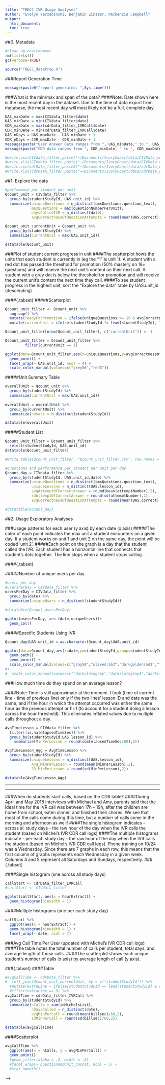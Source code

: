 ```yaml
---
title: "TRECC IVR Usage Analyses"
author: "Evelyn Yarzebinski, Benjamin Zinszer, Mackenzie Campbell"
output:
  html_document:
  toc: true
---
```


##0. Metadata
```r
#clean up environment
rm(list=ls())
gc(verbose=TRUE)

source("TRECC_dataPrep.R")
```

###Report Generation Time
```r
message(paste0("report generated: ",Sys.time()))

```

###What is the min/max and span of the data?
####Note: Date shown here is the most recent day in the dataset. Due to the time of data export from metabase, the most recent day will most likely not be a full, complete day.
```r
UAS_maxDate = max(CIVdata_filter$date)
UAS_minDate = min(CIVdata_filter$date)
CDR_maxDate = max(cdrData_filter_IVRCall$date)
CDR_minDate = min(cdrData_filter_IVRCall$date)
UAS_nDays = UAS_maxDate - UAS_minDate + 1
CDR_nDays = CDR_maxDate - CDR_minDate + 1
message(paste("User Answer Data ranges from ", UAS_minDate," to ", UAS_maxDate,". The span is ",UAS_nDays," days.", sep = ""))
message(paste("CDR data ranges from ", CDR_minDate, " to ", CDR_maxDate,". The span is ",CDR_nDays," days.", sep = ""))
```

```r
#write.csv(CIVdata_filter,paste("~/Documents/IvoryCoast/data/CIVData_currentDataThrough_",UAS_maxDate,".csv",sep=""),row.names = FALSE)
#write.xlsx(CIVdata_filter,paste("~/Documents/IvoryCoast/data/CIVData_currentDataThrough_",UAS_maxDate,".xlsx",sep=""),row.names = FALSE)
#write.csv(cdrData_filter,paste0("~/Documents/IvoryCoast/data/cdrData_currentDataThrough_",CDR_maxDate,".csv"),row.names = FALSE)
#write.xlsx(cdrData_filter,paste("~/Documents/IvoryCoast/data/cdrData_currentDataThrough_",CDR_maxDate,".xlsx",sep=""),row.names = FALSE)
```

##1. Explore the data
```r
#perfomance per student per unit
Qcount_unit = CIVdata_filter %>%
  group_by(studentStudyId, UAS.unit_id) %>%
  summarize(uniqueQuestions = n_distinct(cmsQuestions.question_text),
            maxQuestions = max(questionNumberPerUnit),
            daysCalledIVR = n_distinct(date),
            avgCorrectnessOfQuestionAttempts = round(mean(UAS.correct),2))

Qcount_unit_currentUnit = Qcount_unit %>%
  group_by(studentStudyId) %>%
  summarize(currentUnit = max(UAS.unit_id))

datatable(Qcount_unit)

```

###Plot of student current progress in unit
####The scatterplot hows the units that each student is currently in (eg the "1" is unit 1). A student with a red dot has passed the threshold for promotion (50% mastery on 16+ questions) and will receive the next unit's content on their next call. A student with a grey dot is below the threshold for promotion and will receive the current unit's content the next time they call.
####To see student progress in the highest unit, sort the "Explore the data" table by UAS.unit_id (descending)

####{.tabset}
#####Scatterplot
```r
Qcount_unit_filter <- Qcount_unit %>%
  ungroup() %>%
  mutate(readyForPromotion = ifelse(uniqueQuestions >= 16 & avgCorrectnessOfQuestionAttempts >= 0.50, "1", "0")) %>%
  mutate(currentUnit = ifelse(studentStudyId != lead(studentStudyId), 1, 0))

Qcount_unit_filter[nrow(Qcount_unit_filter), c("currentUnit")] <- 1

Qcount_unit_filter = Qcount_unit_filter %>%
         filter(currentUnit == 1)

ggplot(data=Qcount_unit_filter,aes(x=uniqueQuestions,y=avgCorrectnessOfQuestionAttempts,col = readyForPromotion)) + 
  geom_point() +
  facet_wrap(~ UAS.unit_id, ncol = 4) +
  scale_color_manual(values=c("grey56","red3"))
```

#####Unit Summary Table
```r
overallUnit = Qcount_unit %>%
  group_by(studentStudyId) %>%
  summarize(currentUnit = max(UAS.unit_id))
  
overallUnit = overallUnit %>%
  group_by(currentUnit) %>%
  summarize(nUsers = n_distinct(studentStudyId))

datatable(overallUnit)
```

#####Student List
```r
Qcount_unit_filter = Qcount_unit_filter %>%
  select(studentStudyId, UAS.unit_id)
datatable(Qcount_unit_filter)

#write.table(Qcount_unit_filter, "Qcount_unit_filter.csv", row.names = F, quote = F)
```

<!-- ###Student progress per unit per day -->
<!-- ####This table also includes the number of unique questions (not number of attempts of each question) that a student experienced.  -->
```r
#questions and performance per student per unit per day
Qcount_day = CIVdata_filter %>%
  group_by(studentStudyId, UAS.unit_id,date) %>%
  summarize(uniqueQuestions = n_distinct(cmsQuestions.question_text),
            uniqueLessons = n_distinct(UAS.lesson_id),
            avgAttemptOfCorrectAnswer = round(mean(attemptNumber),2),
            sdAttemptOfCorrectAnswer = round(sd(attemptNumber),2),
            avgCorrectnessOfQuestionAttempts = round(mean(UAS.correct),2))

#datatable(Qcount_day)
```

##2. Usage Exploratory Analyses

###Usage patterns for each user (y axis) by each date (x axis)
#####The color of each point indicates the max unit a student encounters on a given day. If a student works on unit 1 and unit 2 on the same day, the point will be coded 'unit 2'.
#####Each point on the graph is a day that the student called the IVR. Each student has a horizontal line that connects that student's dots together. The line stops when a student stops calling.

####{.tabset}

#####Number of unique users per day
```r
#users per day
#usersPerDay = CIVdata_filter %>%
usersPerDay = CIVdata_filter %>%
  group_by(date) %>%
  summarize(uniqueUsers = n_distinct(studentStudyId))

#datatable(Qcount_usersPerDay)

ggplot(usersPerDay, aes (date,uniqueUsers))+
  geom_col()

```

#####Specific Students Using IVR
```r
Qcount_day$UAS.unit_id = as.character(Qcount_day$UAS.unit_id)

ggplot(data=Qcount_day,aes(x=date,y=studentStudyId,group=studentStudyId, color=UAS.unit_id)) + 
  geom_path() +
  geom_point() +
  scale_color_manual(values=c("gray50","olivedrab3","darkgoldenrod1","firebrick1"))
#+
#  scale_color_manual(values=c("darkslategray","darkslategray4","darkslategray3","darkslategray2"))

```


###How much time do they spend on an average lesson?

####Note: Time is still approximate at the moment. I took (time of current line - time of previous line) only if the two lines' lesson ID and date was the same, and if the hour in which the attempt occurred was either the same hour as the previous attempt or h+1 (to account for a student doing a lesson across the hour threshold). This eliminates inflated values due to multiple calls throughout a day.

```r
AvgTimeLesson = CIVdata_filter %>%
  filter(!is.na(elapsedTimeSec)) %>%
  group_by(studentStudyId,UAS.lesson_id) %>%
    summarize(MinPerLesson = round(sum(elapsedTimeSec/60),2))

AvgTimeLesson_Agg = AvgTimeLesson %>%
  group_by(studentStudyId) %>%
  summarize(uniqueLessons = n_distinct(UAS.lesson_id),
            Avg_MinPerLesson = round(mean(MinPerLesson),2),
            SD_MinPerLesson = round(sd(MinPerLesson),2))

datatable(AvgTimeLesson_Agg)
```

***
***


<!-- ###Total number of days each user has called the IVR -->
<!-- ```{r days per user} -->
<!-- #how many users per day -->
<!-- daysPerUser = CIVdata_filter %>% -->
<!--   group_by(studentStudyId) %>% -->
<!--   summarize(totalDays = n_distinct(date)) -->

<!-- datatable(daysPerUser) -->
<!-- ``` -->

<!-- ###Total number of unique days a student has called since the deployment. -->

<!-- ```{r total days used} -->
<!-- #total days used -->
<!-- overallTotalDaysCalled = daysPerUser %>% -->
<!--   group_by(totalDays) %>% -->
<!--   summarize(countOfStudents = n_distinct(studentStudyId)) -->

<!-- datatable(overallTotalDaysCalled) -->
<!-- ``` -->
###When do students start calls, based on the CDR table?
####During April and May 2018 interviews with Michael and Amy, parents said that the ideal time for the IVR call was between 17h - 19h, after the children are home from school, eaten dinner, and finished their chores. We see that most of the calls come during this time, but a number of calls come in the morning and afternoon as well!
####The single histogram indicates - across all study days - the raw hour of the day when the IVR calls the student (based on Michel's IVR CDR call logs)
####The multiple histograms indicate - per each study day - the raw hour of the day when the IVR calls the student (based on Michel's IVR CDR call logs). Phone training on 10/24 was a Wednesday. Since there are 7 graphs in each row, this means that the first column of graphs represents each Wednesday in a given week. Columns 4 and 5 represent all Saturdays and Sundays, respectively.
###{.tabset}

####Single histogram (one across all study days)
```r
callStart <- cdrData_filter_IVRCall
#callStart <- CIVdata_filter

ggplot(callStart, aes(x = hourExtract)) +
  geom_histogram(binwidth = 1)
```

####Multiple histograms (one per each study day)
```r
callStart %>%
  ggplot(aes(x = hourExtract)) +
  geom_histogram(binwidth = 1) +
  facet_wrap(~ date, ncol = 7) 
```

###Avg Call Time Per User (updated with Michel's IVR CDR call logs)
####The table notes the total number of calls per student, total days, and average length of those calls.
####The scatterplot shows each unique student's number of calls (x axis) by average length of call (y axis).

###{.tabset}
####Table
```r

#avgCallTime <- cdrData_filter %>%
#  left_join(Qcount_unit_currentUnit, by = c("studentStudyId")) %>%
  #mutate(extraLine = ifelse(studentStudyId == lead(studentStudyId) & callstart == lead(callstart), 1, 0)) %>%
  #filter(extraLine == 0) %>%
avgCallTime = cdrData_filter_IVRCall %>%
  group_by(studentStudyId) %>%
  summarize(nCalls = sum(inMichelsList),
            nDaysCalled = n_distinct(date),
            avgMinPerCall = round(mean(billsec)/60,2),
            sdMinPerCall = round(sd(billsec)/60,2))

datatable(avgCallTime)
```


####Scatterplot
```r
avgCallTime %>%
  ggplot(aes(x = nCalls, y = avgMinPerCall)) +
  geom_point()
  #geom_jitter(alpha = .2, width = .2)
  #facet_wrap(~ questionAndUnit_concat, ncol = 5) +
  #stat_smooth()
```


<!-- ##3. Promotion Analysis -->

<!-- ###Question Progress For Promotion -->
<!-- ####This analysis is only for students who were promoted into subsequent units based on their performance. Students who never passed Unit 1 are excluded from this analysis. -->

<!-- ####How many questions did a student have to answer in the PRIOR unit until they achieved a high enough mastery score that allowed them to go to the next unit? You can read the table as "To be promoted into Unit 2, 12 students answered an average of 89 unique questions in Unit 1, ranging from a minimum of 15 to a maximum of 272." Or, "To be promoted into Unit 3, 8 students answered an average of 133 questions in Unit 2." -->

<!-- ###{.tabset} -->

<!-- ####Aggregate Table -->
<!-- ```{r, echo = F} -->
<!-- promotionQuestions = Qcount_unit %>% -->
<!--   filter(studentStudyId != 15, studentStudyId != 33, studentStudyId != 38) %>% -->
<!--   mutate(questionsAnsweredForPromotion = ifelse(studentStudyId == lag(studentStudyId), lag(uniqueQuestions),NA)) %>% -->
<!--   filter(UAS.unit_id != 1) -->

<!-- promotionQuestions_table = promotionQuestions %>% -->
<!--   group_by(UAS.unit_id) %>% -->
<!--   summarize(nStudentsPromoted = n_distinct(studentStudyId), -->
<!--             avgQ_ForPromotionToCurrentUnit = round(mean(questionsAnsweredForPromotion),2), -->
<!--             sdQ_ForPromotionToCurrentUnit = round(sd(questionsAnsweredForPromotion),2), -->
<!--             minQ_ForPromotionToCurrentUnit = min(questionsAnsweredForPromotion), -->
<!--             maxQ_ForPromotionToCurrentUnit = max(questionsAnsweredForPromotion)) -->

<!-- datatable(promotionQuestions_table) -->
<!-- ``` -->

<!-- ####Scatterplot -->
<!-- ```{r, echo = F} -->
<!-- promotionQuestions$UAS.unit_id = as.character(promotionQuestions$UAS.unit_id) -->

<!-- promotionQuestions %>% -->
<!--   ggplot(aes(x=daysCalledIVR,y=questionsAnsweredForPromotion, color=UAS.unit_id)) +  -->
<!--   geom_point() + -->
<!--   scale_color_manual(values=c("olivedrab3","darkgoldenrod1","firebrick1")) -->

<!-- ``` -->

<!-- ####Student Table -->
<!-- ```{r, echo = F} -->
<!-- datatable(promotionQuestions) -->

<!-- ``` -->

<!-- <!-- # ```{r, include = F} --> -->
<!-- # promotionQuestions_csv = promotionQuestions %>% -->
<!-- #   select(studentStudyId, UAS.unit_id) -->
<!-- #  -->
<!-- # write.csv(promotionQuestions_csv, "promotionStudents.csv", row.names = F) -->
<!-- # ``` -->
